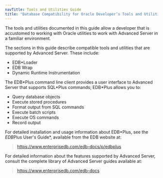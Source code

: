 ```yaml
---
navTitle: Tools and Utilities Guide
title: "Database Compatibility for Oracle Developer’s Tools and Utilities Guide"
---
```


<div id="introduction" class="registered_link"></div>


The tools and utilities documented in this guide allow a developer that is accustomed to working with Oracle utilities to work with Advanced Server in a familiar environment.

The sections in this guide describe compatible tools and utilities that are supported by Advanced Server. These include:

-   EDB\*Loader
-   EDB Wrap
-   Dynamic Runtime Instrumentation

The EDB\*Plus command line client provides a user interface to Advanced Server that supports SQL\*Plus commands; EDB\*Plus allows you to:

-   Query database objects
-   Execute stored procedures
-   Format output from SQL commands
-   Execute batch scripts
-   Execute OS commands
-   Record output

For detailed installation and usage information about EDB\*Plus, see the *EDB*Plus User's Guide\*, available from the EDB website at:

> <https://www.enterprisedb.com/edb-docs/p/edbplus>

For detailed information about the features supported by Advanced Server, consult the complete library of Advanced Server guides available at:

> <https://www.enterprisedb.com/edb-docs>
